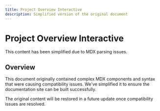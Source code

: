 ```yaml
---
title: Project Overview Interactive
description: Simplified version of the original document
---
```


# Project Overview Interactive

This content has been simplified due to MDX parsing issues.

## Overview

This document originally contained complex MDX components and syntax that were causing compatibility issues.
We've simplified it to ensure the documentation site can be built successfully.

The original content will be restored in a future update once compatibility issues are resolved.
